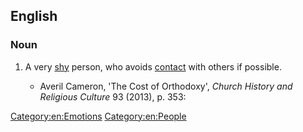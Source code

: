 ==English==

===Noun===
{{en-noun}}

# {{lb|en|idiomatic}} A very [[shy]] person, who avoids [[contact]] with others if possible.
#* Averil Cameron, 'The Cost of Orthodoxy', ''Church History and Religious Culture'' 93 (2013), p. 353:
#*: {{quote|en|An equally sensational recent Spanish film, Agora (2009), set in Alexandria in the early fifth century, with the Christian storming of the Serapaeum (391), followed nearly a generation later by the murder by Christians of the philosopher and teacher Hypatia (415). In the film Cyril of Alexandria, admittedly no '''shrinking violet''', is shown looking like a Taliban leader. The interpretation in the film is certainly highly exaggerated; yet such things did happen.}}

[[Category:en:Emotions]]
[[Category:en:People]]